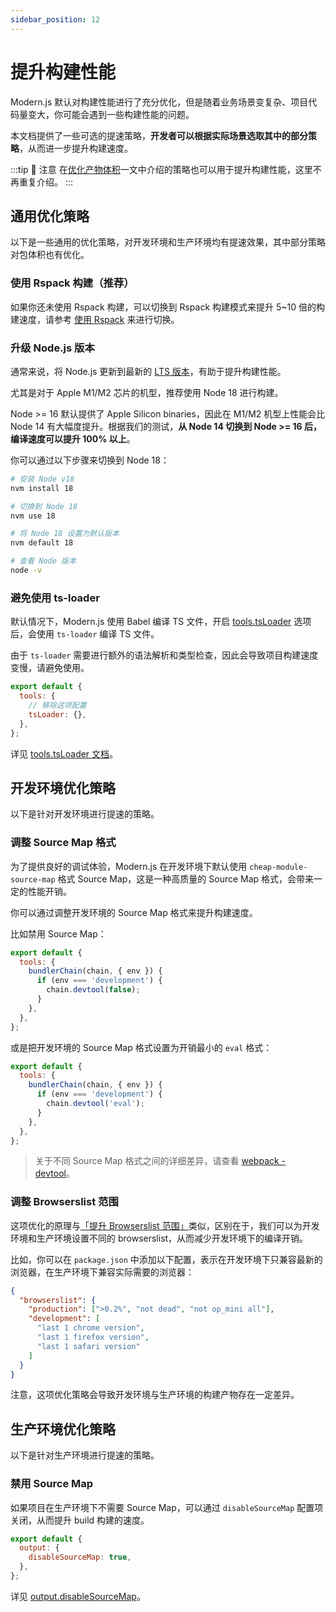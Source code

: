 ```yaml
---
sidebar_position: 12
---
```


# 提升构建性能

Modern.js 默认对构建性能进行了充分优化，但是随着业务场景变复杂、项目代码量变大，你可能会遇到一些构建性能的问题。

本文档提供了一些可选的提速策略，**开发者可以根据实际场景选取其中的部分策略**，从而进一步提升构建速度。

:::tip 📢 注意
在[优化产物体积](/guides/advanced-features/page-performance/optimize-bundle)一文中介绍的策略也可以用于提升构建性能，这里不再重复介绍。
:::

## 通用优化策略

以下是一些通用的优化策略，对开发环境和生产环境均有提速效果，其中部分策略对包体积也有优化。

### 使用 Rspack 构建（推荐）

如果你还未使用 Rspack 构建，可以切换到 Rspack 构建模式来提升 5~10 倍的构建速度，请参考 [使用 Rspack](/guides/advanced-features/rspack-start.html) 来进行切换。

### 升级 Node.js 版本

通常来说，将 Node.js 更新到最新的 [LTS 版本](https://github.com/nodejs/release#release-schedule)，有助于提升构建性能。

尤其是对于 Apple M1/M2 芯片的机型，推荐使用 Node 18 进行构建。

Node >= 16 默认提供了 Apple Silicon binaries，因此在 M1/M2 机型上性能会比 Node 14 有大幅度提升。根据我们的测试，**从 Node 14 切换到 Node >= 16 后，编译速度可以提升 100% 以上**。

你可以通过以下步骤来切换到 Node 18：

```bash
# 安装 Node v18
nvm install 18

# 切换到 Node 18
nvm use 18

# 将 Node 18 设置为默认版本
nvm default 18

# 查看 Node 版本
node -v
```

### 避免使用 ts-loader

默认情况下，Modern.js 使用 Babel 编译 TS 文件，开启 [tools.tsLoader](/configure/app/tools/ts-loader.html) 选项后，会使用 `ts-loader` 编译 TS 文件。

由于 `ts-loader` 需要进行额外的语法解析和类型检查，因此会导致项目构建速度变慢，请避免使用。

```js
export default {
  tools: {
    // 移除这项配置
    tsLoader: {},
  },
};
```

详见 [tools.tsLoader 文档](/configure/app/tools/ts-loader.html)。

## 开发环境优化策略

以下是针对开发环境进行提速的策略。

### 调整 Source Map 格式

为了提供良好的调试体验，Modern.js 在开发环境下默认使用 `cheap-module-source-map` 格式 Source Map，这是一种高质量的 Source Map 格式，会带来一定的性能开销。

你可以通过调整开发环境的 Source Map 格式来提升构建速度。

比如禁用 Source Map：

```js
export default {
  tools: {
    bundlerChain(chain, { env }) {
      if (env === 'development') {
        chain.devtool(false);
      }
    },
  },
};
```

或是把开发环境的 Source Map 格式设置为开销最小的 `eval` 格式：

```js
export default {
  tools: {
    bundlerChain(chain, { env }) {
      if (env === 'development') {
        chain.devtool('eval');
      }
    },
  },
};
```

> 关于不同 Source Map 格式之间的详细差异，请查看 [webpack - devtool](https://webpack.js.org/configuration/devtool/)。

### 调整 Browserslist 范围

这项优化的原理与[「提升 Browserslist 范围」](/guides/advanced-features/page-performance/optimize-bundle#adjust-browserslist)类似，区别在于，我们可以为开发环境和生产环境设置不同的 browserslist，从而减少开发环境下的编译开销。

比如，你可以在 `package.json` 中添加以下配置，表示在开发环境下只兼容最新的浏览器，在生产环境下兼容实际需要的浏览器：

```json
{
  "browserslist": {
    "production": [">0.2%", "not dead", "not op_mini all"],
    "development": [
      "last 1 chrome version",
      "last 1 firefox version",
      "last 1 safari version"
    ]
  }
}
```

注意，这项优化策略会导致开发环境与生产环境的构建产物存在一定差异。

## 生产环境优化策略

以下是针对生产环境进行提速的策略。

### 禁用 Source Map

如果项目在生产环境下不需要 Source Map，可以通过 `disableSourceMap` 配置项关闭，从而提升 build 构建的速度。

```js
export default {
  output: {
    disableSourceMap: true,
  },
};
```

详见 [output.disableSourceMap](/configure/app/output/disable-source-map.html)。
